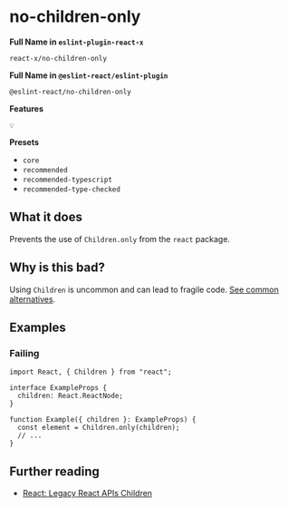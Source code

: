 # no-children-only

**Full Name in `eslint-plugin-react-x`**

```plain copy
react-x/no-children-only
```

**Full Name in `@eslint-react/eslint-plugin`**

```plain copy
@eslint-react/no-children-only
```

**Features**

`💡`

**Presets**

- `core`
- `recommended`
- `recommended-typescript`
- `recommended-type-checked`

## What it does

Prevents the use of `Children.only` from the `react` package.

## Why is this bad?

Using `Children` is uncommon and can lead to fragile code. [See common alternatives](https://react.dev/reference/react/Children#alternatives).

## Examples

### Failing

```tsx
import React, { Children } from "react";

interface ExampleProps {
  children: React.ReactNode;
}

function Example({ children }: ExampleProps) {
  const element = Children.only(children);
  // ...
}
```

## Further reading

- [React: Legacy React APIs Children](https://react.dev/reference/react/Children)
